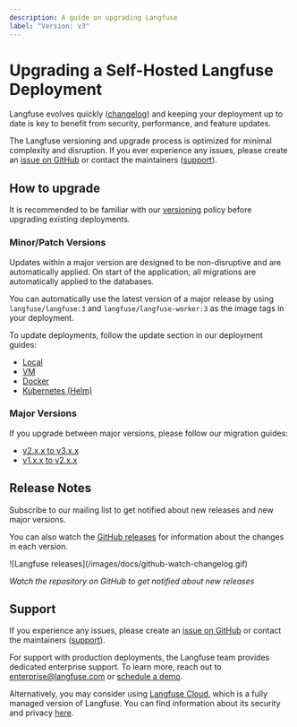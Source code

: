 ```yaml
---
description: A guide on upgrading Langfuse
label: "Version: v3"
---
```


# Upgrading a Self-Hosted Langfuse Deployment

Langfuse evolves quickly ([changelog](/changelog)) and keeping your deployment up to date is key to benefit from security, performance, and feature updates.

The Langfuse versioning and upgrade process is optimized for minimal complexity and disruption. If you ever experience any issues, please create an [issue on GitHub](/issues) or contact the maintainers ([support](/support)).

## How to upgrade

<Callout type="info">

It is recommended to be familiar with our [versioning](/self-hosting/versioning) policy before upgrading existing deployments.

</Callout>

### Minor/Patch Versions

Updates within a major version are designed to be non-disruptive and are automatically applied. On start of the application, all migrations are automatically applied to the databases.

You can automatically use the latest version of a major release by using `langfuse/langfuse:3` and `langfuse/langfuse-worker:3` as the image tags in your deployment.

To update deployments, follow the update section in our deployment guides:

- [Local](/self-hosting/local#how-to-upgrade)
- [VM](/self-hosting/docker-compose#how-to-upgrade)
- [Docker](/self-hosting/docker#how-to-upgrade)
- [Kubernetes (Helm)](/self-hosting/kubernetes-helm#how-to-upgrade)

### Major Versions

If you upgrade between major versions, please follow our migration guides:

- [v2.x.x to v3.x.x](/self-hosting/upgrade-guides/upgrade-v2-to-v3)
- [v1.x.x to v2.x.x](/self-hosting/upgrade-guides/upgrade-v1-to-v2)

## Release Notes

Subscribe to our mailing list to get notified about new releases and new major versions.

<ProductUpdateSignup source="self-host upgrade" className="my-3 max-w-sm" />

You can also watch the [GitHub releases](https://github.com/langfuse/langfuse/releases) for information about the changes in each version.

<Frame className="max-w-md block" border>
  ![Langfuse releases](/images/docs/github-watch-changelog.gif)
</Frame>

<span>_Watch the repository on GitHub to get notified about new releases_</span>


## Support

If you experience any issues, please create an [issue on GitHub](/issues) or contact the maintainers ([support](/support)).

For support with production deployments, the Langfuse team provides dedicated enterprise support. To learn more, reach out to enterprise@langfuse.com or [schedule a demo](/schedule-demo).

Alternatively, you may consider using [Langfuse Cloud](/docs/deployment/cloud), which is a fully managed version of Langfuse. You can find information about its security and privacy [here](/docs/data-security-privacy).
